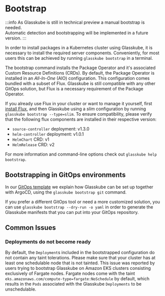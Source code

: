 # Bootstrap

:::info
As Glasskube is still in technical preview a manual bootstrap is needed.<br/>
Automatic detection and bootstrapping will be implemented in a future version.
:::

In order to install packages in a Kubernetes cluster using Glasskube, it is necessary to install the required server components.
Conveniently, for most users this can be achieved by running `glasskube bootstrap` in a terminal.

The bootstrap command installs the Package Operator and it's associated Custom Resource Definitions (CRDs).
By default, the Package Operator is installed in an _All-In-One_ (AIO) configuration.
This configuration comes bundled with a subset of Flux.
Glasskube is still compatible with any other GitOps solution, but Flux is a necessary requirement of the Package Operator.

If you already use Flux in your cluster or want to manage it yourself, first [install Flux](https://fluxcd.io/flux/installation/bootstrap/),
and then Glasskube using a _slim_ configuration by running `glasskube bootstrap --type=slim`.
To ensure compatibility, please verify that the following flux components are installed in their respective version:

- `source-controller` deployment: v1.3.0
- `helm-controller` deployment: v1.0.1
- `HelmChart` CRD: v1
- `HelmRelease` CRD: v2

For more information and command-line options check out `glasskube help bootstrap`.

## Bootstrapping in GitOps environments

In our [GitOps template](https://github.com/glasskube/gitops-template) we explain how Glasskube can be set up together with ArgoCD,
using the `glasskube bootstrap git` command.

If you prefer a different GitOps tool or need a more customized solution, you can use `glasskube bootstrap --dry-run -o yaml`
in order to generate the Glasskube manifests that you can put into your GitOps repository.

## Common Issues

### Deployments do not become ready

By default, the `Deployment`s included in the bootstrapped configuration do not contain any taint tolerations.
Please make sure that your cluster has at least one schedulable node that is not tainted.
This issue was reported by users trying to bootstrap Glasskube on Amazon EKS clusters consisting exclusively of Fargate nodes.
Fargate nodes come with the taint `eks.amazonaws.com/compute-type=fargate:NoSchedule` by default, which results in the `Pods` associated with the Glasskube `Deployments` to be unschedulable.
